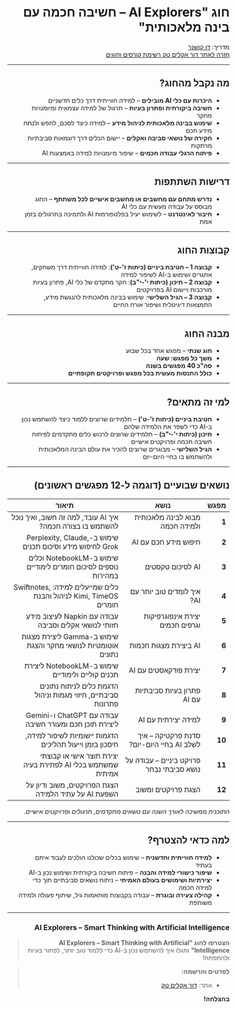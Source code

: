 <div dir="rtl">

# **חוג "AI Explorers – חשיבה חכמה עם בינה מלאכותית"**

<div className="instructor">
  מדריך: <a href="https://doraclimtech.com/about">דן קושנר</a>
  <div className="back-link">
    <a href="https://doraclimtech.com/lessons">חזרה לאתר דור אקלים טק רשימת קורסים וחוגים</a>
  </div>
</div>

---

## **מה נקבל מהחוג?**

- **היכרות עם כלי AI מובילים** – למידה חווייתית דרך כלים חדשניים
- **חשיבה ביקורתית ופתרון בעיות** – תרגול של למידה עצמאית ומיומנויות מחקר
- **שימוש בבינה מלאכותית לניהול מידע** – למידה כיצד לסכם, לחפש ולנתח מידע חכם
- **חקירה של נושאי סביבה ואקלים** – יישום הכלים דרך דוגמאות סביבתיות מרתקות
- **פיתוח הרגלי עבודה חכמים** – שיפור מיומנויות למידה באמצעות AI

---

## **דרישות השתתפות**

- **נדרש מתחם עם מחשבים או מחשבים אישיים לכל משתתף** – החוג מבוסס על עבודה מעשית עם כלי AI
- **חיבור לאינטרנט** – לשימוש יעיל בפלטפורמות AI ולתמיכה בתרגולים בזמן אמת

---

## **קבוצות החוג**

- **קבוצה 1 – חטיבת ביניים (כיתות ז'-ט')**: למידה חווייתית דרך משחקים, אתגרים ושימוש ב-AI לשיפור למידה
- **קבוצה 2 – תיכון (כיתות י'-י"ב)**: חקר מתקדם של כלי AI, פתרון בעיות מורכבות ויישום AI בפרויקטים
- **קבוצה 3 – הגיל השלישי**: שימוש בבינה מלאכותית להנגשת מידע, התמצאות דיגיטלית ושיפור אורח החיים

---

## **מבנה החוג**

- **חוג שנתי** – מפגש אחד בכל שבוע
- **משך כל מפגש: שעה**
- **סה"כ 40 מפגשים בשנה**
- **כולל התנסות מעשית בכל מפגש ופרויקטים תקופתיים**

---

## **למי זה מתאים?**

- **חטיבת ביניים (כיתות ז'-ט')** – תלמידים שרוצים ללמוד כיצד להשתמש נכון ב-AI כדי לשפר את הלמידה שלהם
- **תיכון (כיתות י'-י"ב)** – תלמידים שרוצים לרכוש כלים מתקדמים לפיתוח חשיבה חכמה ופרויקטים אישיים
- **הגיל השלישי** – מבוגרים שרוצים להכיר את עולם הבינה המלאכותית ולהשתמש בו בחיי היום-יום

---

## **נושאים שבועיים** (דוגמה ל-12 מפגשים ראשונים)

| מפגש | נושא | תיאור |
|---------|------|--------|
| **1** | מבוא לבינה מלאכותית ולמידה חכמה | איך AI עובד, למה זה חשוב, ואיך נוכל להשתמש בו בצורה חכמה? |
| **2** | חיפוש מידע חכם עם AI | שימוש ב-Perplexity, Claude, Grok לחיפוש מידע וסיכום תכנים |
| **3** | AI לסיכום טקסטים | שימוש ב-NotebookLM וכלים נוספים לסיכום חומרים לימודיים במהירות |
| **4** | איך לומדים טוב יותר עם AI? | כלים שמייעלים למידה: Swiftnotes, Kimi, TimeOS לניהול והבנת חומרים |
| **5** | יצירת אינפוגרפיקות וגרפים חכמים | עבודה עם Napkin לעיצוב מידע חזותי לנושאי אקלים וסביבה |
| **6** | AI ביצירת מצגות חכמות | שימוש ב-Gamma ליצירת מצגות אוטומטיות לנושאי מחקר והצגת נתונים |
| **7** | יצירת פודקאסטים עם AI | שימוש ב-NotebookLM ליצירת תכנים קוליים ולימודיים |
| **8** | פתרון בעיות סביבתיות עם AI | הדגמת כלים לניתוח נתונים סביבתיים, חיזוי מגמות וניהול פתרונות |
| **9** | למידה יצירתית עם AI | עבודה עם ChatGPT ו-Gemini ליצירת תוכן חכם ומעורר חשיבה |
| **10** | סדנת פרקטיקה – איך לשלב AI בחיי היום-יום? | הדגמות יישומיות לשיפור למידה, חיסכון בזמן וייעול תהליכים |
| **11** | פרויקט ביניים – עבודה על נושא סביבתי נבחר | יצירת תוצר אישי או קבוצתי שמשתמש בכלי AI לפתירת בעיה אמיתית |
| **12** | הצגת פרויקטים ומשוב | הצגת הפרויקטים, משוב ודיון על השפעת AI על עתיד הלמידה |

*התוכנית ממשיכה לאורך השנה עם נושאים מתקדמים, תרגולים ופרויקטים אישיים.*

---

## **למה כדאי להצטרף?**

- **למידה חווייתית וחדשנית** – שימוש בכלים שכולנו הולכים לעבוד איתם בעתיד
- **שיפור כישורי למידה והבנה** – פיתוח חשיבה ביקורתית ושימוש נכון ב-AI
- **יצירתיות ושימושים בעולם האמיתי** – ניתוח נושאים סביבתיים תוך כדי למידה חכמה
- **קהילה צעירה ובוגרת** – עבודה בקבוצות מותאמות גיל, שיתוף פעולה ולמידה משותפת

---

### **AI Explorers – Smart Thinking with Artificial Intelligence**

> **הצטרפו לחוג "AI Explorers – Smart Thinking with Artificial Intelligence"** ותגלו איך להשתמש נכון ב-AI כדי ללמוד טוב יותר, לפתור בעיות ולהתפתח!

> **לפרטים והרשמה:**
> - אתר: [דור אקלים טק](https://doraclimtech.com/contact)

**בהצלחה!**
</div>
